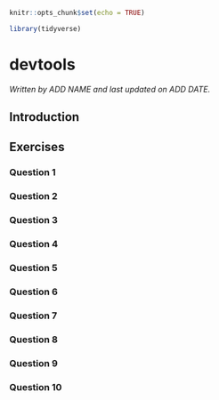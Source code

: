
```r
knitr::opts_chunk$set(echo = TRUE)

library(tidyverse)
```

# devtools


*Written by ADD NAME and last updated on ADD DATE.*

## Introduction

## Exercises

### Question 1

### Question 2

### Question 3

### Question 4

### Question 5

### Question 6

### Question 7

### Question 8

### Question 9

### Question 10
